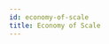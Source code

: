 ```yaml
---
id: economy-of-scale
title: Economy of Scale
---
```


<!-- TODO ## Scaling Git repositories and Apps

## Scaling components


## Scaling your organization with Bit


### Distribution

### Standardization


### Autonomy

### Symmetry


### Collaboration with non-developers
 -->
